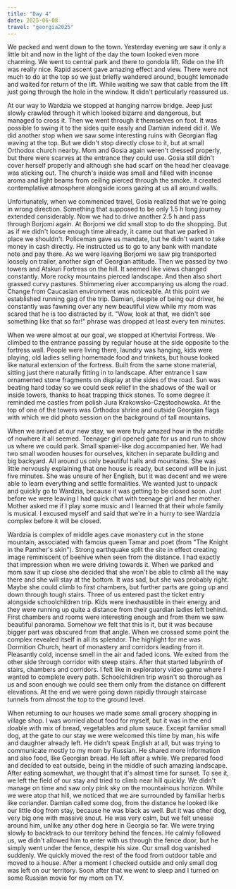 ```yaml
---
title: "Day 4"
date: 2025-06-08
travel: "georgia2025"
---
```


We packed and went down to the town. Yesterday evening we saw it only a little bit and now in the light of the day the town looked even more charming. We went to central park and there to gondola lift. Ride on the lift was really nice. Rapid ascent gave amazing effect and view. There were not much to do at the top so we just briefly wandered around, bought lemonade and waited for return of the lift. While waiting we saw that cable from the lift just going through the hole in the window. It didn't particularly reassured us.

At our way to Wardzia we stopped at hanging narrow bridge. Jeep just slowly crawled through it which looked bizarre and dangerous, but managed to cross it. Then we went through it themselves on foot. It was possible to swing it to the sides quite easily and Damian indeed did it. We did another stop when we saw some interesting ruins with Georgian flag waving at the top. But we didn't stop directly close to it, but at small Orthodox church nearby. Mom and Gosia again weren't dressed properly, but there were scarves at the entrance they could use. Gosia still didn't cover herself properly and although she had scarf on the head her cleavage was sticking out. The church's inside was small and filled with incense aroma and light beams from ceiling pierced through the smoke. It created contemplative atmosphere alongside icons gazing at us all around walls.

Unfortunately, when we commenced travel, Gosia realized that we're going in wrong direction. Something that supposed to be only 1.5 h long journey extended considerably. Now we had to drive another 2.5 h and pass through Borjomi again. At Borjomi we did small stop to do the shopping. But as if we didn't loose enough time already, it came out that we parked in place we shouldn't. Policeman gave us mandate, but he didn't want to take money in cash directly. He instructed us to go to any bank with mandate note and pay there. As we were leaving Borjomi we saw pig transported loosely on trailer, another sign of Georgian attitude. Then we passed by two towers and Atskuri Fortress on the hill. It seemed like views changed constantly. More rocky mountains pierced landscape. And then also short grassed curvy pastures. Shimmering river accompanying us along the road. Change from Caucasian environment was noticeable. At this point we established running gag of the trip. Damian, despite of being our driver, he constantly was fawning over any new beautiful view while my mom was scared that he is too distracted by it. "Wow, look at that, we didn't see something like that so far!" phrase was dropped at least every ten minutes.

When we were almost at our goal, we stopped at Khertvisi Fortress. We climbed to the entrance passing by regular house at the side opposite to the fortress wall. People were living there, laundry was hanging, kids were playing, old ladies selling homemade food and trinkets, but house looked like natural extension of the fortress. Built from the same stone material, sitting just there naturally fitting in to landscape. After entrance I saw ornamented stone fragments on display at the sides of the road. Sun was beating hard today so we could seek relief in the shadows of the wall or inside towers, thanks to heat trapping thick stones. To some degree it reminded me castles from polish Jura Krakowsko-Częstochowska. At the top of one of the towers was Orthodox shrine and outside Georgian flags with which we did photo session on the background of tall mountains.

When we arrived at our new stay, we were truly amazed how in the middle of nowhere it all seemed. Teenager girl opened gate for us and run to show us where we could park. Small spaniel-like dog accompanied her. We had two small wooden houses for ourselves, kitchen in separate building and big backyard. All around us only beautiful halls and mountains. She was little nervously explaining that one house is ready, but second will be in just five minutes. She was unsure of her English, but it was decent and we were able to learn everything and settle formalities. We wanted just to unpack and quickly go to Wardzia, because it was getting to be closed soon. Just before we were leaving I had quick chat with teenage girl and her mother. Mother asked me if I play some music and I learned that their whole family is musical. I excused myself and said that we're in a hurry to see Wardzia complex before it will be closed.

Wardzia is complex of middle ages cave monastery cut in the stone mountain, associated with famous queen Tamar and poet (from "The Knight in the Panther's skin"). Strong earthquake split the site in effect creating image reminiscent of beehive when seen from the distance. I had exactly that impression when we were driving towards it. When we parked and mom saw it up close she decided that she won't be able to climb all the way there and she will stay at the bottom. It was sad, but she was probably right. Maybe she could climb to first chambers, but further parts are going up and down through tough stairs. Three of us entered past the ticket entry alongside schoolchildren trip. Kids were inexhaustible in their energy and they were running up quite a distance from their guardian ladies left behind. First chambers and rooms were interesting enough and from them we saw beautiful panorama. Somehow we felt that this is it, but it was because bigger part was obscured from that angle. When we crossed some point the complex revealed itself in all its splendor. The highlight for me was Dormition Church, heart of monastery and corridors leading from it. Pleasantly cold, incense smell in the air and faded icons. We exited from the other side through corridor with steep stairs. After that started labyrinth of stairs, chambers and corridors. I felt like in exploratory video game where I wanted to complete every path. Schoolchildren trip wasn't so thorough as us and soon enough we could see them only from the distance on different elevations. At the end we were going down rapidly through staircase tunnels from almost the top to the ground level.

When returning to our houses we made some small grocery shopping in village shop. I was worried about food for myself, but it was in the end doable with mix of bread, vegetables and plum sauce. Except familiar small dog, at the gate to our stay we were welcomed this time by man, his wife and daughter already left. He didn't speak English at all, but was trying to communicate mostly to my mom by Russian. He shared more information and also food, like Georgian bread. He left after a while. We prepared food and decided to eat outside, being in the middle of such amazing landscape. After eating somewhat, we thought that it's almost time for sunset. To see it, we left the field of our stay and tried to climb near hill quickly. We didn't manage on time and saw only pink sky on the mountainous horizon. While we were atop that hill, we noticed that we are surrounded by familiar herbs like coriander. Damian called some dog, from the distance he looked like our little dog from stay, because he was black as well. But it was other dog, very big one with massive snout. He was very calm, but we felt unease around him, unlike any other dog here in Georgia so far. We were trying slowly to backtrack to our territory behind the fences. He calmly followed us, we didn't allowed him to enter with us through the fence door, but he simply went under the fence, despite his size. Our small dog vanished suddenly. We quickly moved the rest of the food from outdoor table and moved to a house. After a moment I checked outside and only small dog was left on our territory. Soon after that we went to sleep and I turned on some Russian movie for my mom on TV.
